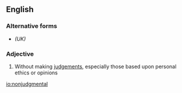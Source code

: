 ==English==

===Alternative forms===
* {{l|en|non-judgemental}} ''(UK)''

===Adjective===
{{en-adj}}

# Without making [[judgement]]s, especially those based upon personal ethics or opinions

[[io:nonjudgmental]]